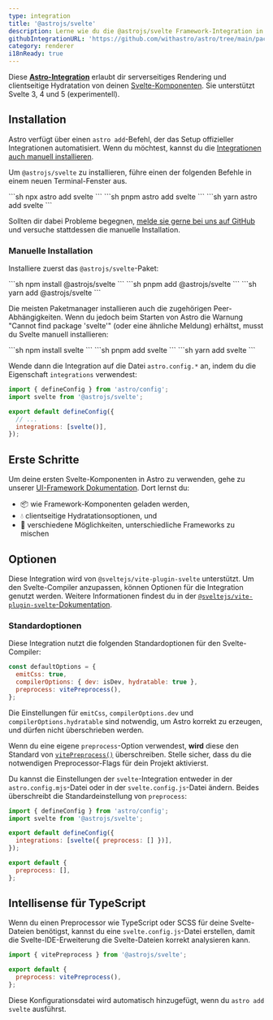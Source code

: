 ```yaml
---
type: integration
title: '@astrojs/svelte'
description: Lerne wie du die @astrojs/svelte Framework-Integration in deinem Astro-Projekt verwendest, um den Component-Support auszubauen.
githubIntegrationURL: 'https://github.com/withastro/astro/tree/main/packages/integrations/svelte/'
category: renderer
i18nReady: true
---
```



Diese **[Astro-Integration][astro-integration]** erlaubt dir serverseitiges Rendering und clientseitige Hydratation von deinen [Svelte-Komponenten](https://svelte.dev). Sie unterstützt Svelte 3, 4 und 5 (experimentell).

## Installation

Astro verfügt über einen `astro add`-Befehl, der das Setup offizieller Integrationen automatisiert. Wenn du möchtest, kannst du die [Integrationen auch manuell installieren](#manuelle-installation).

Um `@astrojs/svelte` zu installieren, führe einen der folgenden Befehle in einem neuen Terminal-Fenster aus.

<PackageManagerTabs>
  <Fragment slot="npm">
  ```sh
  npx astro add svelte
  ```
  </Fragment>
  <Fragment slot="pnpm">
  ```sh
  pnpm astro add svelte
  ```
  </Fragment>
  <Fragment slot="yarn">
  ```sh
  yarn astro add svelte
  ```
  </Fragment>
</PackageManagerTabs>

Sollten dir dabei Probleme begegnen, [melde sie gerne bei uns auf GitHub](https://github.com/withastro/astro/issues) und versuche stattdessen die manuelle Installation.

### Manuelle Installation

Installiere zuerst das `@astrojs/svelte`-Paket:

<PackageManagerTabs>
  <Fragment slot="npm">
  ```sh
  npm install @astrojs/svelte
  ```
  </Fragment>
  <Fragment slot="pnpm">
  ```sh
  pnpm add @astrojs/svelte
  ```
  </Fragment>
  <Fragment slot="yarn">
  ```sh
  yarn add @astrojs/svelte
  ```
  </Fragment>
</PackageManagerTabs>

Die meisten Paketmanager installieren auch die zugehörigen Peer-Abhängigkeiten. Wenn du jedoch beim Starten von Astro die Warnung "Cannot find package 'svelte'" (oder eine ähnliche Meldung) erhältst, musst du Svelte manuell installieren:

<PackageManagerTabs>
  <Fragment slot="npm">
  ```sh
  npm install svelte
  ```
  </Fragment>
  <Fragment slot="pnpm">
  ```sh
  pnpm add svelte
  ```
  </Fragment>
  <Fragment slot="yarn">
  ```sh
  yarn add svelte
  ```
  </Fragment>
</PackageManagerTabs>

Wende dann die Integration auf die Datei `astro.config.*` an, indem du die Eigenschaft `integrations` verwendest:

```js title="astro.config.mjs" ins={2} ins="svelte()"
import { defineConfig } from 'astro/config';
import svelte from '@astrojs/svelte';

export default defineConfig({
  // ...
  integrations: [svelte()],
});
```

## Erste Schritte

Um deine ersten Svelte-Komponenten in Astro zu verwenden, gehe zu unserer [UI-Framework Dokumentation][astro-ui-frameworks]. Dort lernst du:

* 📦 wie Framework-Komponenten geladen werden,
* 💧 clientseitige Hydratationsoptionen, und
* 🤝 verschiedene Möglichkeiten, unterschiedliche Frameworks zu mischen

## Optionen

Diese Integration wird von `@sveltejs/vite-plugin-svelte` unterstützt. Um den Svelte-Compiler anzupassen, können Optionen für die Integration genutzt werden. Weitere Informationen findest du in der [`@sveltejs/vite-plugin-svelte`-Dokumentation](https://github.com/sveltejs/vite-plugin-svelte/blob/HEAD/docs/config.md).

### Standardoptionen

Diese Integration nutzt die folgenden Standardoptionen für den Svelte-Compiler:

```js
const defaultOptions = {
  emitCss: true,
  compilerOptions: { dev: isDev, hydratable: true },
  preprocess: vitePreprocess(),
};
```

Die Einstellungen für `emitCss`, `compilerOptions.dev` und `compilerOptions.hydratable` sind notwendig, um Astro korrekt zu erzeugen, und dürfen nicht überschrieben werden.

Wenn du eine eigene `preprocess`-Option verwendest, **wird** diese den Standard von [`vitePreprocess()`](https://github.com/sveltejs/vite-plugin-svelte/blob/HEAD/docs/preprocess.md) überschreiben. Stelle sicher, dass du die notwendigen Preprocessor-Flags für dein Projekt aktivierst.

Du kannst die Einstellungen der `svelte`-Integration entweder in der `astro.config.mjs`-Datei oder in der `svelte.config.js`-Datei ändern. Beides überschreibt die Standardeinstellung von `preprocess`:

```js title="astro.config.mjs" "preprocess: []"
import { defineConfig } from 'astro/config';
import svelte from '@astrojs/svelte';

export default defineConfig({
  integrations: [svelte({ preprocess: [] })],
});
```

```js title="svelte.config.js"
export default {
  preprocess: [],
};
```

## Intellisense für TypeScript

<Since v="2.0.0" pkg="@astrojs/svelte" />

Wenn du einen Preprocessor wie TypeScript oder SCSS für deine Svelte-Dateien benötigst, kannst du eine `svelte.config.js`-Datei erstellen, damit die Svelte-IDE-Erweiterung die Svelte-Dateien korrekt analysieren kann.

```js title="svelte.config.js"
import { vitePreprocess } from '@astrojs/svelte';

export default {
  preprocess: vitePreprocess(),
};
```

Diese Konfigurationsdatei wird automatisch hinzugefügt, wenn du `astro add svelte` ausführst.

[astro-integration]: /de/guides/integrations-guide/

[astro-ui-frameworks]: /de/guides/framework-components/#framework-komponenten-nutzen